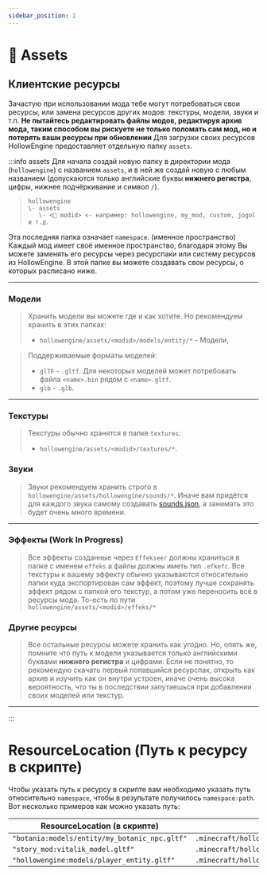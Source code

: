 ```yaml
---
sidebar_position: 2
---
```


# 📁 Assets

## Клиентские ресурсы
Зачастую при использовании мода тебе могут потребоваться свои ресурсы, или замена ресурсов других модов: текстуры, модели, звуки и т.п.
**Не пытайтесь редактировать файлы модов, редактируя архив мода, таким способом вы рискуете не только поломать сам мод, но и потерять ваши ресурсы при обновлении**
Для загрузки своих ресурсов HollowEngine предоставляет отдельную папку `assets`.

:::info assets
Для начала создай новую папку в директории мода (`hollowengine`) с названием `assets`, и в ней же создай новую с любым названием (допускаются только английские буквы **нижнего регистра**, цифры, нижнее подчёркивание и символ `/`).
> ```
> hollowengine
> \- assets
>    \- <📁 modid> <- например: hollowengine, my_mod, custom, jogol и т.д.
> ```
Эта последняя папка означает `namespace`. (именное пространство) Каждый мод имеет своё именное пространство, благодаря этому Вы можете заменять его ресурсы через ресурспаки или систему ресурсов из HollowEngine.
В этой папке вы можете создавать свои ресурсы, о которых расписано ниже.

---

### Модели

> Хранить модели вы можете где и как хотите. Но рекомендуем хранить в этих папках:
> - `hollowengine/assets/<modid>/models/entity/*` - Модели,

> Поддерживаемые форматы моделей:  
> - `glTF` - `.gltf`. Для некоторых моделей может потребовать файла `<name>.bin` рядом с `<name>.gltf`.
> - `glb` - `.glb`.

---

### Текстуры

> Текстуры обычно хранятся в папке `textures`:
> - `hollowengine/assets/<modid>/textures/*`.


### Звуки
> Звуки рекомендуем хранить строго в `hollowengine/assets/hollowengine/sounds/*`. Иначе вам придётся для каждого звука самому создавать [sounds.json](https://minecraft.fandom.com/ru/wiki/Sounds.json), а занимать это будет очень много времени.

---

### Эффекты (Work In Progress)

> Все эффекты созданные через `Effekseer` должны храниться в папке с именем `effeks` а файлы должны иметь тип `.efkefc`.
> Все текстуры к вашему эффекту обычно указываются относительно папки куда экспортирован сам эффект, поэтому лучше сохранять эффект рядом с папкой его текстур, а потом уже переносить всё в ресурсы мода.
> То-есть по пути `hollowengine/assets/<modid>/effeks/*`

### Другие ресурсы

> Все остальные ресурсы можете хранить как угодно. Но, опять же, помните что путь к модели указывается только английскими буквами **нижнего регистра** и цифрами. Если не понятно, то рекомендую скачать первый попавшийся ресурспак, открыть как архив и изучить как он внутри устроен, иначе очень высока вероятность, что ты в последствии запутаешься при добавлении своих моделей или текстур.

---
:::

# ResourceLocation (Путь к ресурсу в скрипте)

Чтобы указать путь к ресурсу в скрипте вам необходимо указать путь относительно `namespace`, чтобы в результате получилось `namespace:path`. Вот несколько примеров как можно указать путь:

| ResourceLocation (в скрипте) | Путь к ресурсу (в проводнике) |
| --- | --- |
| `"botania:models/entity/my_botanic_npc.gltf"` | `.minecraft/hollowengine/assets/botania/models/entity/my_botanic_npc.gltf` |
| `"story_mod:vitalik_model.gltf"` | `.minecraft/hollowengine/assets/story_mod/vitalik_model.gltf` |
| `"hollowengine:models/player_entity.gltf"` | `.minecraft/hollowengine/assets/hollowengine/models/player_entity.gltf` |